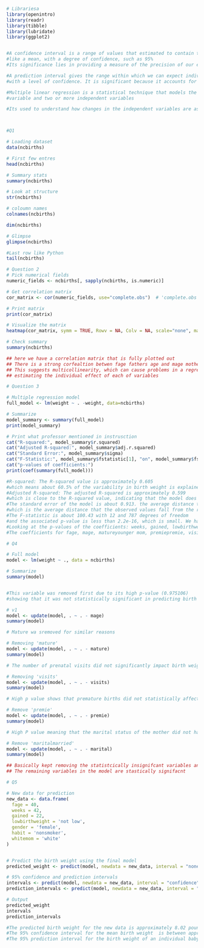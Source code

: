 ```r
# Librariesa
library(openintro)
library(readr)
library(tibble)
library(lubridate)
library(ggplot2)


#A confidence interval is a range of values that estimated to contain the true population parameter
#like a mean, with a degree of confidence, such as 95% 
#Its significance lies in providing a measure of the precision of our estimate

#A prediction interval gives the range within which we can expect individual observations to fall
#with a level of confidence. It is significant because it accounts for individual variability and I think wider than confidence

#Multiple linear regression is a statistical technique that models the relationship between a dependent
#variable and two or more independent variables

#Its used to understand how changes in the independent variables are associated with changes in the dependent one



#Q1

# Loading dataset
data(ncbirths)

# First few entres
head(ncbirths)

# Summary stats
summary(ncbirths)

# Look at structure
str(ncbirths)

# coloumn names
colnames(ncbirths)

dim(ncbirths)

# Glimpse
glimpse(ncbirths)

#Last row like Python
tail(ncbirths)
```


```r
# Question 2
# Pick numerical fields
numeric_fields <- ncbirths[, sapply(ncbirths, is.numeric)]

# Get correlation matrix
cor_matrix <- cor(numeric_fields, use="complete.obs")  # 'complete.obs' handles missing values by case-wise deletion

# Print matrix
print(cor_matrix)

# Visualize the matrix
heatmap(cor_matrix, symm = TRUE, Rowv = NA, Colv = NA, scale="none", margins=c(5,5))

# Check summary
summary(ncbirths)

## here we have a correlation matrix that is fully plotted out
## There is a strong corfealtion betwen fage fathers age and mage mothers age
## This suggests multicollinearity, which can cause problems in a regression model in
## estimating the individual effect of each of variables
```




```r
# Question 3

# Multiple regression model
full_model <- lm(weight ~ . -weight, data=ncbirths)

# Summarize
model_summary <- summary(full_model)
print(model_summary)

# Print what professor mentioned in instrusction
cat("R-squared:", model_summary$r.squared)
cat("Adjusted R-squared:", model_summary$adj.r.squared)
cat("Standard Error:", model_summary$sigma)
cat("F-Statistic:", model_summary$fstatistic[1], "on", model_summary$fstatistic[2], "and", model_summary$fstatistic[3], "degrees of freedom")
cat("p-values of coefficients:")
print(coef(summary(full_model)))

#R-squared: The R-squared value is approximately 0.605 
#which means about 60.5% of the variability in birth weight is explained by the model
#Adjusted R-squared: The adjusted R-squared is approximately 0.599
#which is close to the R-squared value, indicating that the model does not have too many useless terms (I guess)
#The standard error of the model is about 0.913. the average distance that the observed values fall from the regression line
#which is the average distance that the observed values fall from the regression line.
#The F-statistic is about 100.43 with 12 and 787 degrees of freedom
#and the associated p-value is less than 2.2e-16, which is small. We have very strong evidence against the null hypothesis
#Looking at the p-values of the coefficients: weeks, gained, lowbirthweightnot low, gendermale, and whitemomwhite have signifcant p-values (les than 0.05), meaning statistically significant.
#The coefficients for fage, mage, matureyounger mom, premiepremie, visits, and maritalmarried have high p-values

```


```r
# Q4

# Full model
model <- lm(weight ~ ., data = ncbirths)

# Summarize
summary(model)


#This variable was removed first due to its high p-value (0.975106)
#showing that it was not statistically significant in predicting birth weight

# v1
model <- update(model, . ~ . - mage)
summary(model)

# Mature wa sremoved for similar reasons

# Removing 'mature' 
model <- update(model, . ~ . - mature)
summary(model)

# The number of prenatal visits did not significantly impact birth weight 

# Removing 'visits' 
model <- update(model, . ~ . - visits)
summary(model)

# High p value shows that premature births did not statistically affect the model

# Remove 'premie'
model <- update(model, . ~ . - premie)
summary(model)

# High P value meaning that the marital status of the mother did not have an association with birth weight

# Remove 'maritalmarried' 
model <- update(model, . ~ . - marital)
summary(model)

## Basically kept removing the statistcically insignifcant variables and checked if adjusted r squared got to 0.6
## The remaining variables in the model are stastically signifacnt 
```



```r
# Q5

# New data for prediction
new_data <- data.frame(
  fage = 40,
  weeks = 42,
  gained = 22,
  lowbirthweight = 'not low',
  gender = 'female',
  habit = 'nonsmoker',
  whitemom = 'white'
)


# Predict the birth weight using the final model
predicted_weight <- predict(model, newdata = new_data, interval = "none")

# 95% confidence and prediction intervals
intervals <- predict(model, newdata = new_data, interval = "confidence")
prediction_intervals <- predict(model, newdata = new_data, interval = "prediction")

# Output 
predicted_weight
intervals
prediction_intervals

#The predicted birth weight for the new data is approximately 8.02 pounds.
#The 95% confidence interval for the mean birth weight  is between approximately 7.85 and 8.18 pounds. This is small,a precise estimate of the mean birth weight for the population represented by the new data
#The 95% prediction interval for the birth weight of an individual baby with the given characteristics is between approximately 6.22 and 9.81 pounds. This interval is biger than the confidenc interval, which is due to the individual data point variation

```

